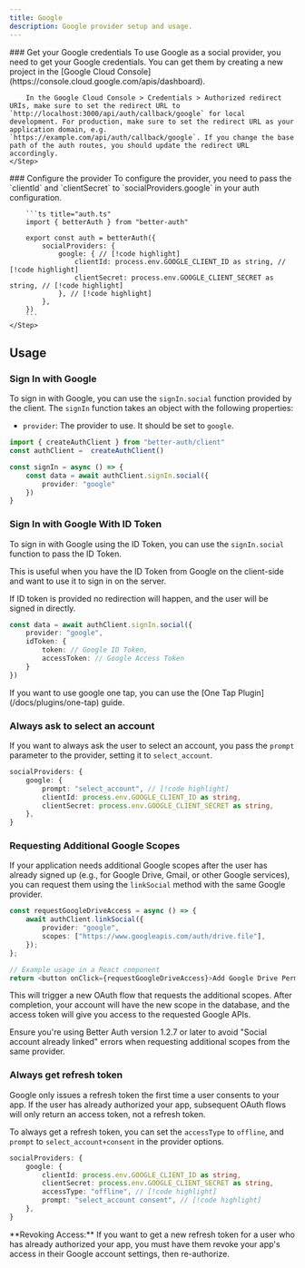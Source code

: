 ```yaml
---
title: Google
description: Google provider setup and usage.
---
```


<Steps>
    <Step> 
        ### Get your Google credentials
        To use Google as a social provider, you need to get your Google credentials. You can get them by creating a new project in the [Google Cloud Console](https://console.cloud.google.com/apis/dashboard).

        In the Google Cloud Console > Credentials > Authorized redirect URIs, make sure to set the redirect URL to `http://localhost:3000/api/auth/callback/google` for local development. For production, make sure to set the redirect URL as your application domain, e.g. `https://example.com/api/auth/callback/google`. If you change the base path of the auth routes, you should update the redirect URL accordingly.
    </Step>

  <Step>
        ### Configure the provider
        To configure the provider, you need to pass the `clientId` and `clientSecret` to `socialProviders.google` in your auth configuration.

        ```ts title="auth.ts"   
        import { betterAuth } from "better-auth"
        
        export const auth = betterAuth({
            socialProviders: {
                google: { // [!code highlight]
                    clientId: process.env.GOOGLE_CLIENT_ID as string, // [!code highlight]
                    clientSecret: process.env.GOOGLE_CLIENT_SECRET as string, // [!code highlight]
                }, // [!code highlight]
            },
        })
        ```
    </Step>
</Steps>

## Usage

### Sign In with Google

To sign in with Google, you can use the `signIn.social` function provided by the client. The `signIn` function takes an object with the following properties:
- `provider`: The provider to use. It should be set to `google`.

```ts title="auth-client.ts"  /
import { createAuthClient } from "better-auth/client"
const authClient =  createAuthClient()

const signIn = async () => {
    const data = await authClient.signIn.social({
        provider: "google"
    })
}
```

### Sign In with Google With ID Token

To sign in with Google using the ID Token, you can use the `signIn.social` function to pass the ID Token.

This is useful when you have the ID Token from Google on the client-side and want to use it to sign in on the server.

<Callout>
 If ID token is provided no redirection will happen, and the user will be signed in directly.
</Callout>

```ts title="auth-client.ts"
const data = await authClient.signIn.social({
    provider: "google",
    idToken: {
        token: // Google ID Token,
        accessToken: // Google Access Token
    }
})
```

<Callout>
    If you want to use google one tap, you can use the [One Tap Plugin](/docs/plugins/one-tap) guide.
</Callout>

### Always ask to select an account

If you want to always ask the user to select an account, you pass the `prompt` parameter to the provider, setting it to `select_account`.  

```ts
socialProviders: {
    google: {
        prompt: "select_account", // [!code highlight]
        clientId: process.env.GOOGLE_CLIENT_ID as string,
        clientSecret: process.env.GOOGLE_CLIENT_SECRET as string,
    },
}
```

### Requesting Additional Google Scopes

If your application needs additional Google scopes after the user has already signed up (e.g., for Google Drive, Gmail, or other Google services), you can request them using the `linkSocial` method with the same Google provider.

```ts title="auth-client.ts"
const requestGoogleDriveAccess = async () => {
    await authClient.linkSocial({
        provider: "google",
        scopes: ["https://www.googleapis.com/auth/drive.file"],
    });
};

// Example usage in a React component
return <button onClick={requestGoogleDriveAccess}>Add Google Drive Permissions</button>;
```

This will trigger a new OAuth flow that requests the additional scopes. After completion, your account will have the new scope in the database, and the access token will give you access to the requested Google APIs.

<Callout>
Ensure you're using Better Auth version 1.2.7 or later to avoid "Social account already linked" errors when requesting additional scopes from the same provider.
</Callout>


### Always get refresh token

Google only issues a refresh token the first time a user consents to your app.
If the user has already authorized your app, subsequent OAuth flows will only return an access token, not a refresh token.

To always get a refresh token, you can set the `accessType` to `offline`, and `prompt` to `select_account+consent` in the provider options.

```ts
socialProviders: {
    google: {
        clientId: process.env.GOOGLE_CLIENT_ID as string,
        clientSecret: process.env.GOOGLE_CLIENT_SECRET as string,
        accessType: "offline", // [!code highlight]
        prompt: "select_account consent", // [!code highlight]
    },
}
```

<Callout>
    **Revoking Access:** If you want to get a new refresh token for a user who has already authorized your app,
    you must have them revoke your app's access in their Google account settings, then re-authorize.
</Callout>
